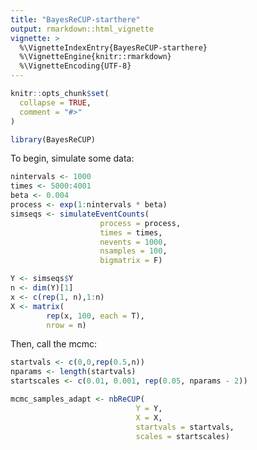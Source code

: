 ```yaml
---
title: "BayesReCUP-starthere"
output: rmarkdown::html_vignette
vignette: >
  %\VignetteIndexEntry{BayesReCUP-starthere}
  %\VignetteEngine{knitr::rmarkdown}
  %\VignetteEncoding{UTF-8}
---
```


```r
knitr::opts_chunk$set(
  collapse = TRUE,
  comment = "#>"
)
```

```r
library(BayesReCUP)
```

To begin, simulate some data:

```r
nintervals <- 1000
times <- 5000:4001
beta <- 0.004
process <- exp(1:nintervals * beta)
simseqs <- simulateEventCounts(
                    process = process,
                    times = times,
                    nevents = 1000,
                    nsamples = 100,
                    bigmatrix = F)

Y <- simseqs$Y
n <- dim(Y)[1]
x <- c(rep(1, n),1:n)
X <- matrix(
        rep(x, 100, each = T),
        nrow = n)
```

Then, call the mcmc:

```r
startvals <- c(0,0,rep(0.5,n))
nparams <- length(startvals)
startscales <- c(0.01, 0.001, rep(0.05, nparams - 2))

mcmc_samples_adapt <- nbReCUP(
                            Y = Y,
                            X = X,
                            startvals = startvals,
                            scales = startscales)
```
